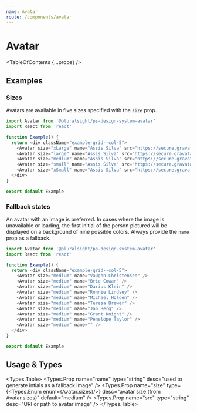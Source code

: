 ```yaml
---
name: Avatar
route: /components/avatar
---
```



# Avatar

<TableOfContents {...props} />

## Examples

### Sizes

Avatars are available in five sizes specified with the `size` prop.

```typescript
import Avatar from '@pluralsight/ps-design-system-avatar'
import React from 'react'

function Example() {
  return <div className="example-grid--col-5">
    <Avatar size="xLarge" name="Assis Silva" src="https://secure.gravatar.com/avatar/0f792a763ebf08411c7f566079e4adc7?s=400"  />
    <Avatar size="large" name="Assis Silva" src="https://secure.gravatar.com/avatar/0f792a763ebf08411c7f566079e4adc7?s=400"  />
    <Avatar size="medium" name="Assis Silva" src="https://secure.gravatar.com/avatar/0f792a763ebf08411c7f566079e4adc7?s=400"  />
    <Avatar size="small" name="Assis Silva" src="https://secure.gravatar.com/avatar/0f792a763ebf08411c7f566079e4adc7?s=400"  />
    <Avatar size="xSmall" name="Assis Silva" src="https://secure.gravatar.com/avatar/0f792a763ebf08411c7f566079e4adc7?s=400"  />
  </div>
}

export default Example
```

### Fallback states

An avatar with an image is preferred. In cases where the image is unavailable or loading, the first initial of the person pictured will be displayed on a background of nine possible colors. Always provide the `name` prop as a fallback.

```typescript
import Avatar from '@pluralsight/ps-design-system-avatar'
import React from 'react'

function Example() {
  return <div className="example-grid--col-5">
    <Avatar size="medium" name="Vaughn Christensen" />
    <Avatar size="medium" name="Brie Cowan" />
    <Avatar size="medium" name="Darius Klein" />
    <Avatar size="medium" name="Ronnie Lindsey" />
    <Avatar size="medium" name="Michael Holden" />
    <Avatar size="medium" name="Teresa Brewer" />
    <Avatar size="medium" name="Jan Berg" />
    <Avatar size="medium" name="Grant Knight" />
    <Avatar size="medium" name="Penelope Taylor" />
    <Avatar size="medium" name="" />
  </div>
}

export default Example
```


## Usage & Types

<Usage install="npm install @pluralsight/ps-design-system-avatar"
  import="import Avatar from '@pluralsight/ps-design-system-avatar'"
  packageName="avatar"
  />

<Types.Table>
  <Types.Prop name="name" type="string" desc="used to generate intials as a fallback image" />
  <Types.Prop name="size" type={<Types.Enum enum={Avatar.sizes}/>} desc="avatar size (from Avatar.sizes)" default="medium" />
  <Types.Prop name="src" type="string" desc="URI or path to avatar image" />
</Types.Table>


